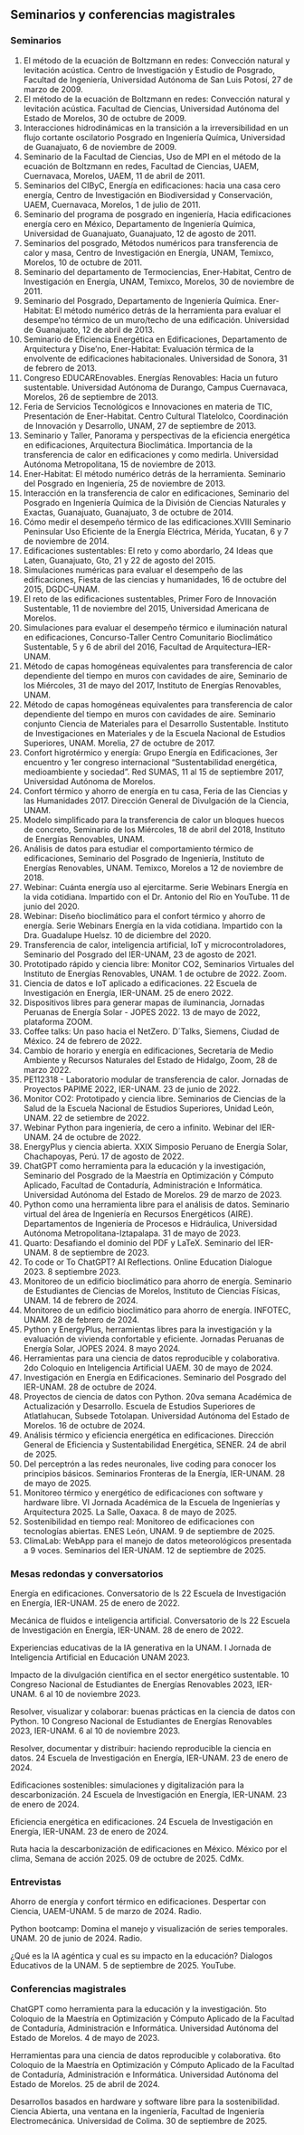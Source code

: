 ## Seminarios y conferencias magistrales


### Seminarios


1. El método de la ecuación de Boltzmann en redes: Convección natural y levitación acústica. Centro de Investigación y Estudio de Posgrado, Facultad de Ingeniería, Universidad Autónoma de San Luis Potosí, 27 de marzo de 2009.
2. El método de la ecuación de Boltzmann en redes: Convección natural y levitación acústica. Facultad de Ciencias, Universidad Autónoma del Estado de Morelos, 30 de octubre de 2009.
3. Interacciones hidrodinámicas en la transición a la irreversibilidad en un flujo cortante oscilatorio Posgrado en Ingeniería Química, Universidad de Guanajuato, 6 de noviembre de 2009.
4. Seminario de la Facultad de Ciencias, Uso de MPI en el método de la ecuación de Boltzmann en redes, Facultad de Ciencias, UAEM, Cuernavaca, Morelos, UAEM, 11 de abril de 2011.
5. Seminarios del CIByC, Energía en edificaciones: hacia una casa cero energía, Centro de Investigación en Biodiversidad y Conservación, UAEM, Cuernavaca, Morelos, 1 de julio de 2011.
6. Seminario del programa de posgrado en ingeniería, Hacia edificaciones energía cero en México, Departamento de Ingeniería Química, Universidad de Guanajuato, Guanajuato, 12 de agosto de 2011.
7. Seminarios del posgrado, Métodos numéricos para transferencia de calor y masa, Centro de Investigación en Energía, UNAM, Temixco, Morelos, 10 de octubre de 2011.
8. Seminario del departamento de Termociencias, Ener-Habitat, Centro de Investigación en Energía, UNAM, Temixco, Morelos, 30 de noviembre de 2011.
9. Seminario del Posgrado, Departamento de Ingeniería Química. Ener-Habitat: El método numérico detrás de la herramienta para evaluar el desempe’no térmico de un muro/techo de una edificación. Universidad de Guanajuato, 12 de abril de 2013.
10. Seminario de Eficiencia Energética en Edificaciones, Departamento de Arquitectura y Dise’no, Ener-Habitat: Evaluación térmica de la envolvente de edificaciones habitacionales. Universidad de Sonora, 31 de febrero de 2013.
11. Congreso EDUCAREnovables. Energías Renovables: Hacia un futuro sustentable. Universidad Autónoma de Durango, Campus Cuernavaca, Morelos, 26 de septiembre de 2013.
12. Feria de Servicios Tecnológicos e Innovaciones en materia de TIC, Presentación de Ener-Habitat. Centro Cultural Tlatelolco, Coordinación de Innovación y Desarrollo, UNAM, 27 de septiembre de 2013.
13. Seminario y Taller, Panorama y perspectivas de la eficiencia energética en edificaciones, Arquitectura Bioclimática. Importancia de la transferencia de calor en edificaciones y como medirla. Universidad Autónoma Metropolitana, 15 de noviembre de 2013.
14. Ener-Habitat: El método numérico detrás de la herramienta. Seminario del Posgrado en Ingeniería, 25 de noviembre de 2013.
15. Interacción en la transferencia de calor en edificaciones, Seminario del Posgrado en Ingeniería Química de la División de Ciencias Naturales y Exactas, Guanajuato, Guanajuato, 3 de octubre de 2014.
16. Cómo medir el desempeño térmico de las edificaciones.XVIII Seminario Peninsular Uso Eficiente de la Energía Eléctrica, Mérida, Yucatan, 6 y 7 de noviembre de 2014.
17. Edificaciones sustentables: El reto y como abordarlo, 24 Ideas que Laten, Guanajuato, Gto, 21 y 22 de agosto del 2015.
18. Simulaciones numéricas para evaluar el desempeño de las edificaciones, Fiesta de las ciencias y humanidades, 16 de octubre del 2015, DGDC–UNAM.
19. El reto de las edificaciones sustentables, Primer Foro de Innovación Sustentable, 11 de noviembre del 2015, Universidad Americana de Morelos.
20. Simulaciones para evaluar el desempeño térmico e iluminación natural en edificaciones, Concurso-Taller Centro Comunitario Bioclimático Sustentable, 5 y 6 de abril del 2016, Facultad de Arquitectura–IER-UNAM.
21. Método de capas homogéneas equivalentes para transferencia de calor dependiente del tiempo en muros con cavidades de aire, Seminario de los Miércoles, 31 de mayo del 2017, Instituto de Energías Renovables, UNAM.
22. Método de capas homogéneas equivalentes para transferencia de calor dependiente del tiempo en muros con cavidades de aire. Seminario conjunto Ciencia de Materiales para el Desarrollo Sustentable. Instituto de Investigaciones en Materiales y de la Escuela Nacional de Estudios Superiores, UNAM. Morelia, 27 de octubre de 2017.
23. Confort higrotérmico y energía: Grupo Energía en Edificaciones, 3er encuentro y 1er congreso internacional "Sustentabilidad energética, medioambiente y sociedad". Red SUMAS, 11 al 15 de septiembre 2017, Universidad Autónoma de Morelos.
24. Confort térmico y ahorro de energía en tu casa, Feria de las Ciencias y las Humanidades 2017. Dirección General de Divulgación de la Ciencia, UNAM.
25. Modelo simplificado para la transferencia de calor un bloques huecos de concreto, Seminario de los Miércoles, 18 de abril del 2018, Instituto de Energías Renovables, UNAM.
26. Análisis de datos para estudiar el comportamiento térmico de edificaciones, Seminario del Posgrado de Ingeniería, Instituto de Energías Renovables, UNAM. Temixco, Morelos a 12 de noviembre de 2018.
27. Webinar: Cuánta energía uso al ejercitarme. Serie Webinars Energía en la vida cotidiana. Impartido con el Dr. Antonio del Rio en YouTube. 11 de junio del 2020.
28. Webinar: Diseño bioclimático para el confort térmico y ahorro de energía. Serie Webinars Energía en la vida cotidiana. Impartido con la Dra. Guadalupe Huelsz. 10 de diciembre del 2020.
29. Transferencia de calor, inteligencia artificial, IoT y microcontroladores, Seminario del Posgrado del IER-UNAM, 23 de agosto de 2021.
30. Prototipado rápido y ciencia libre: Monitor CO2, Seminarios Virtuales del Instituto de Energías Renovables, UNAM. 1 de octubre de 2022. Zoom.
31. Ciencia de datos e IoT aplicado a edificaciones. 22 Escuela de Investigación en Energía, IER-UNAM. 25 de enero 2022.
32. Dispositivos libres para generar mapas de iluminancia, Jornadas Peruanas de Energía Solar - JOPES 2022. 13 de mayo de 2022, plataforma ZOOM.
33. Coffee talks: Un paso hacia el NetZero. D´Talks, Siemens, Ciudad de México. 24 de febrero de 2022.
34. Cambio de horario y energía en edificaciones, Secretaría de Medio Ambiente y Recursos Naturales del Estado de Hidalgo, Zoom, 28 de marzo 2022.
35. PE112318 - Laboratorio modular de transferencia de calor. Jornadas de Proyectos PAPIME 2022, IER-UNAM. 23 de junio de 2022.
36. Monitor CO2: Prototipado y ciencia libre. Seminarios de Ciencias de la Salud de la Escuela Nacional de Estudios Superiores, Unidad León, UNAM. 22 de setiembre de 2022.
37. Webinar Python para ingeniería, de cero a infinito. Webinar del IER-UNAM. 24 de octubre de 2022.
38. EnergyPlus y ciencia abierta. XXIX Simposio Peruano de Energía Solar, Chachapoyas, Perú. 17 de agosto de 2022.
39. ChatGPT como herramienta para la educación y la investigación, Seminario del Posgrado de la Maestría en Optimización y Cómputo Aplicado, Facultad de Contaduría, Administración e Informática. Universidad Autónoma del Estado de Morelos. 29 de marzo de 2023.
40. Python como una herramienta libre para el análisis de datos. Seminario virtual del área de Ingeniería en Recursos Energéticos (AIRE). Departamentos de Ingeniería de Procesos e Hidráulica, Universidad Autónoma Metropolitana-Iztapalapa. 31 de mayo de 2023.
41. Quarto: Desafiando el dominio del PDF y LaTeX. Seminario del IER-UNAM. 8 de septiembre de 2023.
42. To code or To ChatGPT? AI Reflections. Online Education Dialogue 2023. 8 septiembre 2023.
43. Monitoreo de un edificio bioclimático para ahorro de energía. Seminario de Estudiantes de Ciencias de Morelos, Instituto de Ciencias Físicas, UNAM. 14 de febrero de 2024.
44. Monitoreo de un edificio bioclimático para ahorro de energía. INFOTEC, UNAM. 28 de febrero de 2024.
45. Python y EnergyPlus, herramientas libres para la investigación y la evaluación de vivienda confortable y eficiente. Jornadas Peruanas de Energía Solar, JOPES 2024. 8 mayo 2024.
46. Herramientas para una ciencia de datos reproducible y colaborativa. 2do Coloquio en Inteligencia Artificial UAEM. 30 de mayo de 2024.
47. Investigación en Energía en Edificaciones. Seminario del Posgrado del IER-UNAM. 28 de octubre de 2024.
48. Proyectos de ciencia de datos con Python. 20va semana Académica de Actualización y Desarrollo. Escuela de Estudios Superiores de Atlatlahucan, Subsede Totolapan. Universidad Autónoma del Estado de Morelos. 16 de octubre de 2024.
49. Análisis térmico y eficiencia energética en edificaciones. Dirección General de Eficiencia y Sustentabilidad Energética, SENER. 24 de abril de 2025.
50. Del perceptrón a las redes neuronales, live coding para conocer los principios básicos. Seminarios Fronteras de la Energía, IER-UNAM. 28 de mayo de 2025.
51. Monitoreo térmico y energético de edificaciones con software y hardware libre. VI Jornada Académica de la Escuela de Ingenierías y Arquitectura 2025. La Salle, Oaxaca. 8 de mayo de 2025.
52. Sostenibilidad en tiempo real: Monitoreo de edificaciones con tecnologías abiertas. ENES León, UNAM. 9 de septiembre de 2025.
53. ClimaLab: WebApp para el manejo de datos meteorológicos presentada a 9 voces. Seminarios del IER-UNAM. 12 de septiembre de 2025.





### Mesas redondas y conversatorios
<div class="list">

Energía en edificaciones. Conversatorio de ls 22 Escuela de Investigación en Energía, IER-UNAM.
25 de enero de 2022.

Mecánica de fluidos e inteligencia artificial. Conversatorio de ls 22 Escuela de Investigación en Energía, IER-UNAM.
28 de enero de 2022.

Experiencias educativas de la IA generativa en la UNAM. I Jornada de Inteligencia Artificial en Educación UNAM 2023.

Impacto de la divulgación científica en el sector energético sustentable. 10 Congreso Nacional de Estudiantes
 de Energías Renovables 2023, IER-UNAM.
 6 al 10 de noviembre 2023.

Resolver, visualizar y colaborar: buenas prácticas en la ciencia de datos con Python. 10 Congreso Nacional de Estudiantes
 de Energías Renovables 2023, IER-UNAM.
 6 al 10 de noviembre 2023.

Resolver, documentar y distribuir: haciendo reproducible la ciencia en datos.
24 Escuela de Investigación en Energía, IER-UNAM.
23 de enero de 2024.


Edificaciones sostenibles: simulaciones y digitalización para la descarbonización.
24 Escuela de Investigación en Energía, IER-UNAM.
23 de enero de 2024.

Eficiencia energética en edificaciones.
24 Escuela de Investigación en Energía, IER-UNAM.
23 de enero de 2024.

Ruta hacia la descarbonización de edificaciones en México.
México por el clima, Semana de acción 2025.
09 de octubre de 2025. CdMx.

</div>


### Entrevistas 
<div class="list">

Ahorro de energía y confort térmico en edificaciones. Despertar con Ciencia, UAEM-UNAM.
5 de marzo de 2024. Radio.

Python bootcamp: Domina el manejo y visualización de series temporales. UNAM.
20 de junio de 2024. Radio.

¿Qué es la IA agéntica y cual es su impacto en la educación? Dialogos Educativos de la UNAM.
5 de septiembre de 2025. YouTube.


</div>




### Conferencias magistrales

<div class="list">

ChatGPT como herramienta para la educación y la investigación. 5to Coloquio de la Maestría 
en Optimización y Cómputo Aplicado de la Facultad de Contaduría, Administración e Informática.
Universidad Autónoma del Estado de Morelos.
4 de mayo de 2023.

Herramientas para una ciencia de datos reproducible y colaborativa. 6to Coloquio de la Maestría 
en Optimización y Cómputo Aplicado de la Facultad de Contaduría, Administración e Informática.
Universidad Autónoma del Estado de Morelos.
25 de abril de 2024.



Desarrollos basados en hardware y software libre para la sostenibilidad. Ciencia Abierta, una ventana 
en la ingeniería, Facultad de Ingeniería Electromecánica. Universidad de Colima.
30 de septiembre de 2025.
</div>
